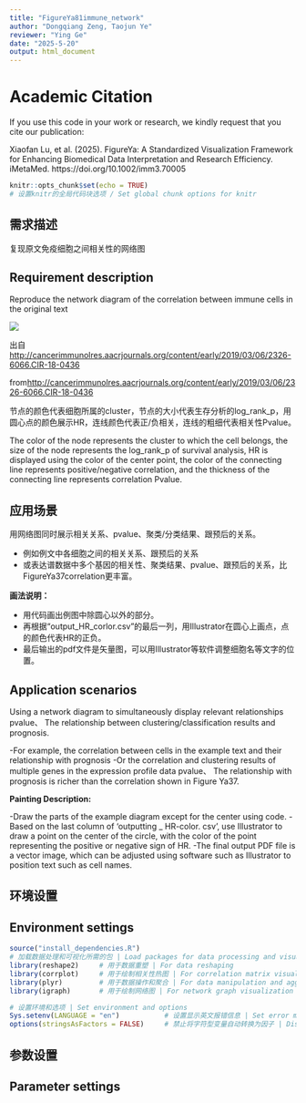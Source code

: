```yaml
---
title: "FigureYa81immune_network"
author: "Dongqiang Zeng, Taojun Ye"
reviewer: "Ying Ge"
date: "2025-5-20"
output: html_document
---
```


# Academic Citation
If you use this code in your work or research, we kindly request that you cite our publication:

Xiaofan Lu, et al. (2025). FigureYa: A Standardized Visualization Framework for Enhancing Biomedical Data Interpretation and Research Efficiency. iMetaMed. https://doi.org/10.1002/imm3.70005


```r
knitr::opts_chunk$set(echo = TRUE)
# 设置knitr的全局代码块选项 / Set global chunk options for knitr
```

## 需求描述

复现原文免疫细胞之间相关性的网络图

## Requirement description

Reproduce the network diagram of the correlation between immune cells in the original text

![](example.png)

出自<http://cancerimmunolres.aacrjournals.org/content/early/2019/03/06/2326-6066.CIR-18-0436>

from<http://cancerimmunolres.aacrjournals.org/content/early/2019/03/06/2326-6066.CIR-18-0436>

节点的颜色代表细胞所属的cluster，节点的大小代表生存分析的log_rank_p，用圆心点的颜色展示HR，连线颜色代表正/负相关，连线的粗细代表相关性Pvalue。

The color of the node represents the cluster to which the cell belongs, the size of the node represents the log_rank_p of survival analysis, HR is displayed using the color of the center point, the color of the connecting line represents positive/negative correlation, and the thickness of the connecting line represents correlation Pvalue.

## 应用场景

用网络图同时展示相关关系、pvalue、聚类/分类结果、跟预后的关系。

- 例如例文中各细胞之间的相关关系、跟预后的关系
- 或表达谱数据中多个基因的相关性、聚类结果、pvalue、跟预后的关系，比FigureYa37correlation更丰富。

**画法说明：**

- 用代码画出例图中除圆心以外的部分。
- 再根据“output_HR_corlor.csv”的最后一列，用Illustrator在圆心上画点，点的颜色代表HR的正负。
- 最后输出的pdf文件是矢量图，可以用Illustrator等软件调整细胞名等文字的位置。

## Application scenarios

Using a network diagram to simultaneously display relevant relationships pvalue、 The relationship between clustering/classification results and prognosis.

-For example, the correlation between cells in the example text and their relationship with prognosis
-Or the correlation and clustering results of multiple genes in the expression profile data pvalue、 The relationship with prognosis is richer than the correlation shown in Figure Ya37.

**Painting Description:**

-Draw the parts of the example diagram except for the center using code.
-Based on the last column of 'outputting _ HR-color. csv', use Illustrator to draw a point on the center of the circle, with the color of the point representing the positive or negative sign of HR.
-The final output PDF file is a vector image, which can be adjusted using software such as Illustrator to position text such as cell names.

## 环境设置

## Environment settings

```r
source("install_dependencies.R")
# 加载数据处理和可视化所需的包 | Load packages for data processing and visualization
library(reshape2)     # 用于数据重塑 | For data reshaping
library(corrplot)     # 用于绘制相关性热图 | For correlation matrix visualization
library(plyr)         # 用于数据操作和聚合 | For data manipulation and aggregation
library(igraph)       # 用于绘制网络图 | For network graph visualization

# 设置环境和选项 | Set environment and options
Sys.setenv(LANGUAGE = "en")           # 设置显示英文报错信息 | Set error messages to English
options(stringsAsFactors = FALSE)     # 禁止将字符型变量自动转换为因子 | Disable automatic conversion of strings to factors
```

## 参数设置

## Parameter settings
